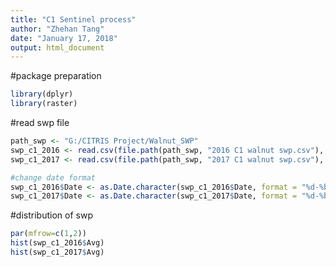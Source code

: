 ---
title: "C1 Sentinel process"
author: "Zhehan Tang"
date: "January 17, 2018"
output: html_document
---

#package preparation
```{r}
library(dplyr)
library(raster)
```

#read swp file
```{r}
path_swp <- "G:/CITRIS Project/Walnut_SWP"
swp_c1_2016 <- read.csv(file.path(path_swp, "2016 C1 walnut swp.csv"), header = TRUE)
swp_c1_2017 <- read.csv(file.path(path_swp, "2017 C1 walnut swp.csv"), header = TRUE)

#change date format
swp_c1_2016$Date <- as.Date.character(swp_c1_2016$Date, format = "%d-%b-%y")
swp_c1_2017$Date <- as.Date.character(swp_c1_2017$Date, format = "%d-%b-%y")
```

#distribution of swp
```{r}
par(mfrow=c(1,2))
hist(swp_c1_2016$Avg)
hist(swp_c1_2017$Avg)
```

